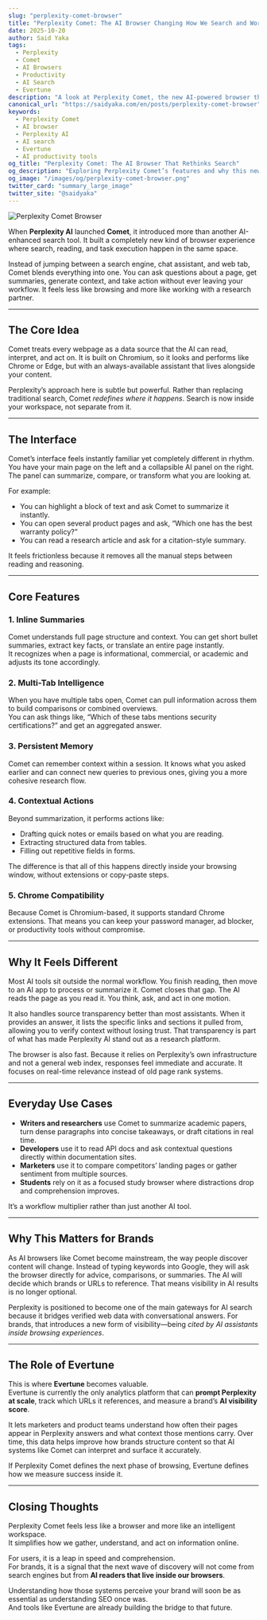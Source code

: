 ```yaml
---
slug: "perplexity-comet-browser"
title: "Perplexity Comet: The AI Browser Changing How We Search and Work"
date: 2025-10-20
author: Said Yaka
tags:
  - Perplexity
  - Comet
  - AI Browsers
  - Productivity
  - AI Search
  - Evertune
description: "A look at Perplexity Comet, the new AI-powered browser that blends search, summarization, and automation in one workspace, and what it means for brands and visibility."
canonical_url: "https://saidyaka.com/en/posts/perplexity-comet-browser"
keywords:
  - Perplexity Comet
  - AI browser
  - Perplexity AI
  - AI search
  - Evertune
  - AI productivity tools
og_title: "Perplexity Comet: The AI Browser That Rethinks Search"
og_description: "Exploring Perplexity Comet’s features and why this new AI browser could reshape how we discover and create online."
og_image: "/images/og/perplexity-comet-browser.png"
twitter_card: "summary_large_image"
twitter_site: "@saidyaka"
---
```


![Perplexity Comet Browser](/images/perplexity-comet-browser.png)

When **Perplexity AI** launched **Comet**, it introduced more than another AI-enhanced search tool. It built a completely new kind of browser experience where search, reading, and task execution happen in the same space.

Instead of jumping between a search engine, chat assistant, and web tab, Comet blends everything into one. You can ask questions about a page, get summaries, generate context, and take action without ever leaving your workflow. It feels less like browsing and more like working with a research partner.

---

## The Core Idea

Comet treats every webpage as a data source that the AI can read, interpret, and act on. It is built on Chromium, so it looks and performs like Chrome or Edge, but with an always-available assistant that lives alongside your content.  

Perplexity’s approach here is subtle but powerful. Rather than replacing traditional search, Comet *redefines where it happens*. Search is now inside your workspace, not separate from it.

---

## The Interface

Comet’s interface feels instantly familiar yet completely different in rhythm. You have your main page on the left and a collapsible AI panel on the right. The panel can summarize, compare, or transform what you are looking at.

For example:
- You can highlight a block of text and ask Comet to summarize it instantly.  
- You can open several product pages and ask, “Which one has the best warranty policy?”  
- You can read a research article and ask for a citation-style summary.  

It feels frictionless because it removes all the manual steps between reading and reasoning.

---

## Core Features

### 1. Inline Summaries
Comet understands full page structure and context. You can get short bullet summaries, extract key facts, or translate an entire page instantly.  
It recognizes when a page is informational, commercial, or academic and adjusts its tone accordingly.

### 2. Multi-Tab Intelligence
When you have multiple tabs open, Comet can pull information across them to build comparisons or combined overviews.  
You can ask things like, “Which of these tabs mentions security certifications?” and get an aggregated answer.

### 3. Persistent Memory
Comet can remember context within a session. It knows what you asked earlier and can connect new queries to previous ones, giving you a more cohesive research flow.

### 4. Contextual Actions
Beyond summarization, it performs actions like:
- Drafting quick notes or emails based on what you are reading.  
- Extracting structured data from tables.  
- Filling out repetitive fields in forms.  

The difference is that all of this happens directly inside your browsing window, without extensions or copy-paste steps.

### 5. Chrome Compatibility
Because Comet is Chromium-based, it supports standard Chrome extensions. That means you can keep your password manager, ad blocker, or productivity tools without compromise.

---

## Why It Feels Different

Most AI tools sit outside the normal workflow. You finish reading, then move to an AI app to process or summarize it. Comet closes that gap. The AI reads the page as you read it. You think, ask, and act in one motion.

It also handles source transparency better than most assistants. When it provides an answer, it lists the specific links and sections it pulled from, allowing you to verify context without losing trust. That transparency is part of what has made Perplexity AI stand out as a research platform.

The browser is also fast. Because it relies on Perplexity’s own infrastructure and not a general web index, responses feel immediate and accurate. It focuses on real-time relevance instead of old page rank systems.

---

## Everyday Use Cases

- **Writers and researchers** use Comet to summarize academic papers, turn dense paragraphs into concise takeaways, or draft citations in real time.  
- **Developers** use it to read API docs and ask contextual questions directly within documentation sites.  
- **Marketers** use it to compare competitors’ landing pages or gather sentiment from multiple sources.  
- **Students** rely on it as a focused study browser where distractions drop and comprehension improves.  

It’s a workflow multiplier rather than just another AI tool.

---

## Why This Matters for Brands

As AI browsers like Comet become mainstream, the way people discover content will change. Instead of typing keywords into Google, they will ask the browser directly for advice, comparisons, or summaries. The AI will decide which brands or URLs to reference. That means visibility in AI results is no longer optional.

Perplexity is positioned to become one of the main gateways for AI search because it bridges verified web data with conversational answers. For brands, that introduces a new form of visibility—being *cited by AI assistants inside browsing experiences*.

---

## The Role of Evertune

This is where **Evertune** becomes valuable.  
Evertune is currently the only analytics platform that can **prompt Perplexity at scale**, track which URLs it references, and measure a brand’s **AI visibility score**.  

It lets marketers and product teams understand how often their pages appear in Perplexity answers and what context those mentions carry. Over time, this data helps improve how brands structure content so that AI systems like Comet can interpret and surface it accurately.

If Perplexity Comet defines the next phase of browsing, Evertune defines how we measure success inside it.

---

## Closing Thoughts

Perplexity Comet feels less like a browser and more like an intelligent workspace.  
It simplifies how we gather, understand, and act on information online.  

For users, it is a leap in speed and comprehension.  
For brands, it is a signal that the next wave of discovery will not come from search engines but from **AI readers that live inside our browsers**.

Understanding how those systems perceive your brand will soon be as essential as understanding SEO once was.  
And tools like Evertune are already building the bridge to that future.
